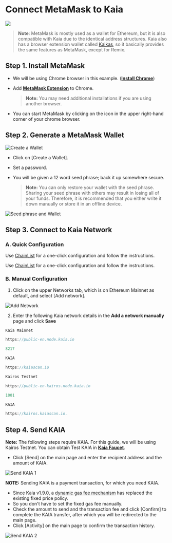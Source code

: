 
# Connect MetaMask to Kaia

![](/img/banners/kaia-metamask.png)

> **Note**: MetaMask is mostly used as a wallet for Ethereum, but it is also compatible with Kaia due to the identical address structures. Kaia also has a browser extension wallet called [Kaikas](../tools/wallets/kaikas.md), so it basically provides the same features as MetaMask, except for Remix.

## Step 1. Install MetaMask <a href="#install-metamask" id="install-metamask"></a>

* We will be using Chrome browser in this example. ([**Install Chrome**](https://www.google.com/intl/en_us/chrome/))
*   Add [**MetaMask Extension**](https://chrome.google.com/webstore/detail/metamask/nkbihfbeogaeaoehlefnkodbefgpgknn?hl=en) to Chrome.

    > **Note:** You may need additional installations if you are using another browser.
* You can start MetaMask by clicking on the icon in the upper right-hand corner of your chrome browser.

## Step 2. Generate a MetaMask Wallet <a href="#generate-a-metamask" id="generate-a-metamask"></a>

![Create a Wallet](/img/build/tutorials/new-to-metamask.png)

* Click on \[Create a Wallet].
* Set a password.
*   You will be given a 12 word seed phrase; back it up somewhere secure.

    > **Note:** You can only restore your wallet with the seed phrase. Sharing your seed phrase with others may result in losing all of your funds. Therefore, it is recommended that you either write it down manually or store it in an offline device.

![Seed phrase and Wallet](/img/build/tutorials/metamask-secret-backup.png)

## Step 3. Connect to Kaia Network <a href="#connect-to-kaia-network" id="connect-to-kaia-network"></a>

### A. Quick Configuration

<Tabs>
  <TabItem value="kaia-mainnet" label="Kaia Mainnet">Use <a href="https://chainlist.org/chain/8217">ChainList</a> for a one-click configuration and follow the instructions.</TabItem>

 <TabItem value="kairos-testnet" label="Kairos Testnet">Use <a href="https://chainlist.org/chain/1001">ChainList</a> for a one-click configuration and follow the instructions.</TabItem>
</Tabs>


### B. Manual Configuration

1. Click on the upper Networks tab, which is on Ethereum Mainnet as default, and select \[Add network].

![Add Network](/img/build/tutorials/mm-network-btn.png)


2. Enter the following Kaia network details in the **Add a network manually** page and click **Save**

<Tabs>
  <TabItem value="kaia-mainnet" label="Kaia Mainnet">

```jsx title="Network Name "
Kaia Mainnet
```

```jsx title="New RPC URL "
https://public-en.node.kaia.io
```

```jsx title="Chain ID "
8217
```

```jsx title="Network Symbol "
KAIA
```

```jsx title="Block Explorer URL"
https://kaiascan.io
```

  </TabItem>
  <TabItem value="kairos-testnet" label="Kairos Testnet">

```jsx title="Network Name "
Kairos Testnet
```

```jsx title="New RPC URL "
https://public-en-kairos.node.kaia.io
```

```jsx title="Chain ID "
1001
```

```jsx title="Network Symbol "
KAIA
```

```jsx title="Block Explorer URL"
https://kairos.kaiascan.io.
```

  </TabItem>
</Tabs>

## Step 4. Send KAIA <a href="#send-klay" id="send-klay"></a>

**Note:** The following steps require KAIA. For this guide, we will be using Kairos Testnet. You can obtain Test KAIA in [**Kaia Faucet**](https://faucet.kaia.io).


* Click \[Send] on the main page and enter the recipient address and the amount of KAIA.

![Send KAIA 1](/img/build/tutorials/kairos-metamask-send.png)

**NOTE:** Sending KAIA is a payment transaction, for which you need KAIA.

* Since Kaia v1.9.0, a [dynamic gas fee mechanism](https://medium.com/klaytn/dynamic-gas-fee-pricing-mechanism-1dac83d2689) has replaced the existing fixed price policy.
* So you don't have to set the fixed gas fee manually.
* Check the amount to send and the transaction fee and click \[Confirm] to complete the KAIA transfer, after which you will be redirected to the main page.
* Click \[Activity] on the main page to confirm the transaction history.

![Send KAIA 2](/img/build/tutorials/kairos-metamask-send-ii.png)


